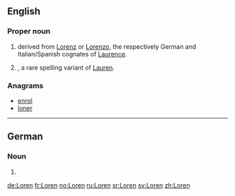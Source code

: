 ==English==

===Proper noun===
{{en-proper noun}}

# {{given name|male|from=Latin}} derived from [[Lorenz]] or [[Lorenzo]], the respectively German and Italian/Spanish cognates of [[Laurence]].
# {{given name|female|from=Latin}}, a rare spelling variant of [[Lauren]].

===Anagrams===
* [[enrol#English|enrol]]
* [[loner#English|loner]]

----

==German==

===Noun===
{{head|de|noun form}} {{f}}

# {{plural of|Lore|lang=de|nocat=1}}

[[de:Loren]]
[[fr:Loren]]
[[no:Loren]]
[[ru:Loren]]
[[sr:Loren]]
[[sv:Loren]]
[[zh:Loren]]